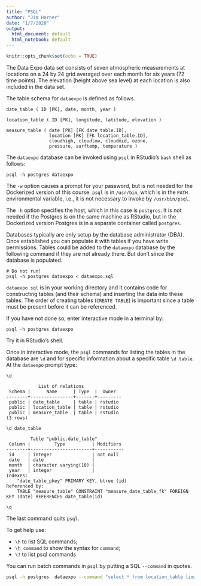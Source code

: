 ```yaml
---
title: "PSQL"
author: "Jim Harner"
date: "1/7/2020"
output:
  html_document: default
  html_notebook: default
---
```


```r
knitr::opts_chunk$set(echo = TRUE)
```

The Data Expo data set consists of seven atmospheric measurements at locations on a 24 by 24 grid averaged over each month for six years (72 time points). The elevation (height above sea level) at each location is also included in the data set.

The table schema for `dataexpo` is defined as follows.
```
date_table ( ID [PK], date, month, year )

location_table ( ID [PK], longitude, latitude, elevation )

measure_table ( date [PK] [FK date_table.ID],
                location [PK] [FK location_table.ID],
                cloudhigh, cloudlow, cloudmid, ozone,
                pressure, surftemp, temperature )
```

The `dataexpo` database can be invoked using `psql` in RStudio's `bash` shell as follows:
```
psql -h postgres dataexpo
```
The `-w` option causes a prompt for your password, but is not needed for the Dockerized version of this course. `psql` is in `/usr/bin`, which is in the `PATH` environmental variable, i.e., it is not necessary to invoke by `/usr/bin/psql`.

The `-h` option specifies the host, which in this case is `postgres`. It is not needed if the Postgres is on the same machine as RStudio, but in the Dockerized version Postgres is in a separate container called `postgres`.

Databases typically are only setup by the database administrator (DBA). Once established you can populate it with tables if you have write permissions. Tables could be added to the `dataexpo` database by the following command if they are not already there. But don't since the database is populated.
```
# Do not run!
psql -h postgres dataexpo < dataexpo.sql
```
`dataexpo.sql` is in your working directory and it contains code for constructing tables (and their schema) and inserting the data into these tables. The order of creating tables (`CREATE TABLE`) is important since a table must be present before it can be referenced.

If you have not done so, enter interactive mode in a terminal by:
```
psql -h postgres dataexpo
```
Try it in RStudio's shell.

Once in interactive mode, the `psql` commands for listing the tables in the database are `\d` and for specific information about a specific table `\d table`. At the `dataexpo` prompt type:
```
\d

            List of relations
 Schema |      Name      | Type  |  Owner
--------+----------------+-------+---------
 public | date_table     | table | rstudio
 public | location_table | table | rstudio
 public | measure_table  | table | rstudio
(3 rows)

\d date_table

         Table "public.date_table"
 Column |         Type          | Modifiers
--------+-----------------------+-----------
 id     | integer               | not null
 date   | date                  |
 month  | character varying(10) |
 year   | integer               |
Indexes:
    "date_table_pkey" PRIMARY KEY, btree (id)
Referenced by:
    TABLE "measure_table" CONSTRAINT "measure_date_table_fk" FOREIGN KEY (date) REFERENCES date_table(id)

\q
```
The last command quits `psql`.

To get help use:  

* `\h` to list SQL commands;  
* `\h command` to show the syntax for `command`;  
* `\?` to list psql commands 

You can run batch commands in `psql` by putting a SQL `--command` in quotes.
```bash
psql -h postgres  dataexpo --command "select * from location_table limit 5"
```
